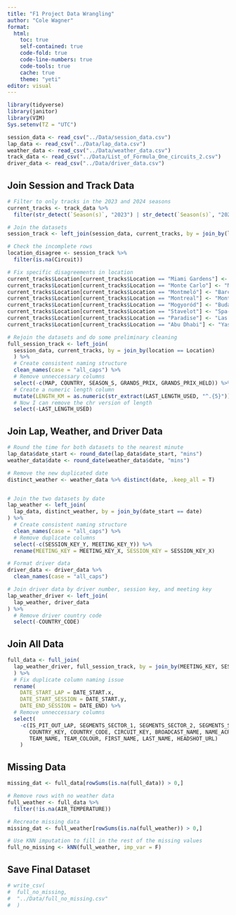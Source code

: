 ```yaml
---
title: "F1 Project Data Wrangling"
author: "Cole Wagner"
format:
  html:
    toc: true
    self-contained: true
    code-fold: true
    code-line-numbers: true
    code-tools: true
    cache: true
    theme: "yeti"
editor: visual
---
```


```r
library(tidyverse)
library(janitor)
library(VIM)
Sys.setenv(TZ = "UTC")

session_data <- read_csv("../Data/session_data.csv")
lap_data <- read_csv("../Data/lap_data.csv")
weather_data <- read_csv("../Data/weather_data.csv")
track_data <- read_csv("../Data/List_of_Formula_One_circuits_2.csv")
driver_data <- read_csv("../Data/driver_data.csv")
```

## Join Session and Track Data

```r
# Filter to only tracks in the 2023 and 2024 seasons
current_tracks <- track_data %>%
  filter(str_detect(`Season(s)`, "2023") | str_detect(`Season(s)`, "2024"))

# Join the datasets
session_track <- left_join(session_data, current_tracks, by = join_by(location == Location))

# Check the incomplete rows
location_disagree <- session_track %>%
  filter(is.na(Circuit))

# Fix specific disagreements in location
current_tracks$Location[current_tracks$Location == "Miami Gardens"] <- "Miami"
current_tracks$Location[current_tracks$Location == "Monte Carlo"] <- "Monaco"
current_tracks$Location[current_tracks$Location == "Montmeló"] <- "Barcelona"
current_tracks$Location[current_tracks$Location == "Montreal"] <- "Montréal"
current_tracks$Location[current_tracks$Location == "Mogyoród"] <- "Budapest"
current_tracks$Location[current_tracks$Location == "Stavelot"] <- "Spa-Francorchamps"
current_tracks$Location[current_tracks$Location == "Paradise"] <- "Las Vegas"
current_tracks$Location[current_tracks$Location == "Abu Dhabi"] <- "Yas Island"

# Rejoin the datasets and do some preliminary cleaning
full_session_track <- left_join(
  session_data, current_tracks, by = join_by(location == Location)
  ) %>%
  # Create consistent naming structure
  clean_names(case = "all_caps") %>%
  # Remove unneccessary columns
  select(-c(MAP, COUNTRY, SEASON_S, GRANDS_PRIX, GRANDS_PRIX_HELD)) %>%
  # Create a numeric length column
  mutate(LENGTH_KM = as.numeric(str_extract(LAST_LENGTH_USED, "^.{5}"))) %>%
  # Now I can remove the chr version of length
  select(-LAST_LENGTH_USED)
```

## Join Lap, Weather, and Driver Data

```r
# Round the time for both datasets to the nearest minute
lap_data$date_start <- round_date(lap_data$date_start, "mins")
weather_data$date <- round_date(weather_data$date, "mins")

# Remove the new duplicated date
distinct_weather <- weather_data %>% distinct(date, .keep_all = T)


# Join the two datasets by date
lap_weather <- left_join(
  lap_data, distinct_weather, by = join_by(date_start == date)
) %>%
  # Create consistent naming structure
  clean_names(case = "all_caps") %>%
  # Remove duplicate columns
  select(-c(SESSION_KEY_Y, MEETING_KEY_Y)) %>%
  rename(MEETING_KEY = MEETING_KEY_X, SESSION_KEY = SESSION_KEY_X)

# Format driver data
driver_data <- driver_data %>%
  clean_names(case = "all_caps")

# Join driver data by driver number, session key, and meeting key
lap_weather_driver <- left_join(
  lap_weather, driver_data
) %>%
  # Remove driver country code
  select(-COUNTRY_CODE)
```

## Join All Data

```r
full_data <- full_join(
  lap_weather_driver, full_session_track, by = join_by(MEETING_KEY, SESSION_KEY)
  ) %>%
  # Fix duplicate column naming issue
  rename(
    DATE_START_LAP = DATE_START.x,
    DATE_START_SESSION = DATE_START.y,
    DATE_END_SESSION = DATE_END) %>%
  # Remove unneccessary columns
  select(
    -c(IS_PIT_OUT_LAP, SEGMENTS_SECTOR_1, SEGMENTS_SECTOR_2, SEGMENTS_SECTOR_3,
       COUNTRY_KEY, COUNTRY_CODE, CIRCUIT_KEY, BROADCAST_NAME, NAME_ACRONYM,
       TEAM_NAME, TEAM_COLOUR, FIRST_NAME, LAST_NAME, HEADSHOT_URL)
    )

```

## Missing Data

```r
missing_dat <- full_data[rowSums(is.na(full_data)) > 0,]

# Remove rows with no weather data
full_weather <- full_data %>%
  filter(!is.na(AIR_TEMPERATURE))

# Recreate missing data
missing_dat <- full_weather[rowSums(is.na(full_weather)) > 0,]

# Use KNN imputation to fill in the rest of the missing values
full_no_missing <- kNN(full_weather, imp_var = F)

```

## Save Final Dataset

```r

# write_csv(
#  full_no_missing,
#  "../Data/full_no_missing.csv"
#  )
```
